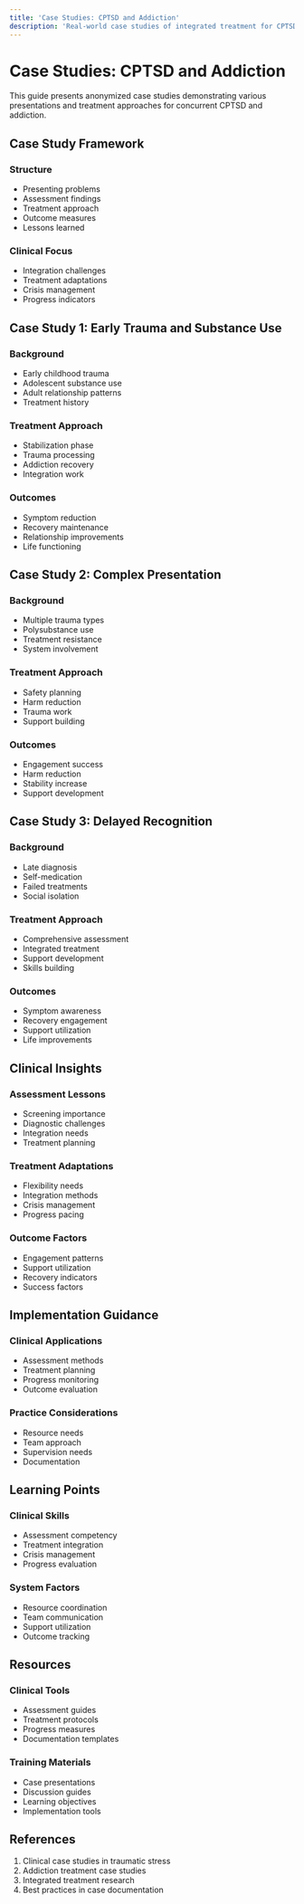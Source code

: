 ```yaml
---
title: 'Case Studies: CPTSD and Addiction'
description: 'Real-world case studies of integrated treatment for CPTSD and addiction'
---
```


# Case Studies: CPTSD and Addiction

This guide presents anonymized case studies demonstrating various presentations and treatment approaches for concurrent CPTSD and addiction.

## Case Study Framework

### Structure

- Presenting problems
- Assessment findings
- Treatment approach
- Outcome measures
- Lessons learned

### Clinical Focus

- Integration challenges
- Treatment adaptations
- Crisis management
- Progress indicators

## Case Study 1: Early Trauma and Substance Use

### Background

- Early childhood trauma
- Adolescent substance use
- Adult relationship patterns
- Treatment history

### Treatment Approach

- Stabilization phase
- Trauma processing
- Addiction recovery
- Integration work

### Outcomes

- Symptom reduction
- Recovery maintenance
- Relationship improvements
- Life functioning

## Case Study 2: Complex Presentation

### Background

- Multiple trauma types
- Polysubstance use
- Treatment resistance
- System involvement

### Treatment Approach

- Safety planning
- Harm reduction
- Trauma work
- Support building

### Outcomes

- Engagement success
- Harm reduction
- Stability increase
- Support development

## Case Study 3: Delayed Recognition

### Background

- Late diagnosis
- Self-medication
- Failed treatments
- Social isolation

### Treatment Approach

- Comprehensive assessment
- Integrated treatment
- Support development
- Skills building

### Outcomes

- Symptom awareness
- Recovery engagement
- Support utilization
- Life improvements

## Clinical Insights

### Assessment Lessons

- Screening importance
- Diagnostic challenges
- Integration needs
- Treatment planning

### Treatment Adaptations

- Flexibility needs
- Integration methods
- Crisis management
- Progress pacing

### Outcome Factors

- Engagement patterns
- Support utilization
- Recovery indicators
- Success factors

## Implementation Guidance

### Clinical Applications

- Assessment methods
- Treatment planning
- Progress monitoring
- Outcome evaluation

### Practice Considerations

- Resource needs
- Team approach
- Supervision needs
- Documentation

## Learning Points

### Clinical Skills

- Assessment competency
- Treatment integration
- Crisis management
- Progress evaluation

### System Factors

- Resource coordination
- Team communication
- Support utilization
- Outcome tracking

## Resources

### Clinical Tools

- Assessment guides
- Treatment protocols
- Progress measures
- Documentation templates

### Training Materials

- Case presentations
- Discussion guides
- Learning objectives
- Implementation tools

## References

1. Clinical case studies in traumatic stress
2. Addiction treatment case studies
3. Integrated treatment research
4. Best practices in case documentation
